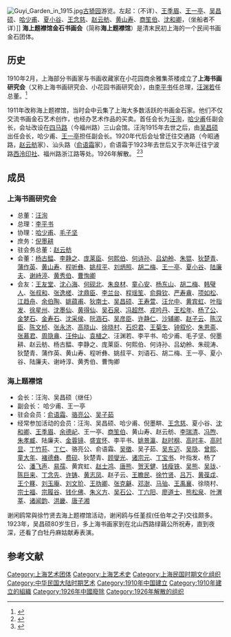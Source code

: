 [[File:Guyi_Garden_in_1915.jpg|thumb]][[古猗园|古猗园]]游览。左起：（不详）、[[王季眉|王季眉]]、[[王一亭|王一亭]]、[[吴昌硕|吴昌硕]]、[[哈少甫|哈少甫]]、[[夏小谷|夏小谷]]、[[王念慈|王念慈]]、[[赵云舫|赵云舫]]、[[黄山寿|黄山寿]]、[[商笙伯|商笙伯]]、[[沈和卿|沈和卿]]，（坐船者不详）]]
'''海上题襟馆金石书画会'''（简称'''海上题襟馆'''）是清末民初上海的一个民间书画金石团体。

== 历史 ==
1910年2月，上海部分书画家与书画收藏家在小花园商余雅集茶楼成立了'''上海书画研究会'''（又称上海书画研究会、小花园书画研究会），由[[李平书|李平书]]任总理，[[汪渊若|汪渊若]]任总董。<ref>{{cite web|url=http://www.shtong.gov.cn/newsite/node2/node2245/node73148/node73154/node73181/node73815/userobject1ai86771.html|title=上海书画研究会|publisher=上海市地方志办公室（上海美术志）|access-date=2019-04-20|archive-date=2019-04-20|archive-url=https://web.archive.org/web/20190420062944/http://www.shtong.gov.cn/newsite/node2/node2245/node73148/node73154/node73181/node73815/userobject1ai86771.html|dead-url=no}}</ref>

1911年改称海上题襟馆，当时会中云集了上海大多数活跃的书画金石家。他们不仅交流书画金石艺术创作，也经办艺术作品的买卖。首任会长为[[汪洵|汪洵]]，[[哈少甫|哈少甫]]任副会长，会址改设在[[四马路|四马路]]（今福州路）三山会馆。汪洵1915年去世之后，由[[吴昌硕|吴昌硕]]出任会长，哈少甫、[[王一亭|王一亭]]担任副会长。1920年代后会址曾迁往交通路（今昭通路，[[赵云舫|赵云舫]]家）、汕头路（[[俞语霜|俞语霜]]家），俞语霜于1923年去世后又于次年迁往宁波路[[西泠印社|西泠印社]]、福州路浙江路等处。1926年解散。
<ref>{{cite web|url=http://www.shtong.gov.cn/newsite/node2/node2245/node73148/node73154/node73181/node73815/userobject1ai86774.html|title=海上题襟馆金石书画会|publisher=上海市地方志办公室（上海美术志）|access-date=2019-04-20|archive-date=2019-04-20|archive-url=https://web.archive.org/web/20190420074227/http://www.shtong.gov.cn/newsite/node2/node2245/node73148/node73154/node73181/node73815/userobject1ai86774.html|dead-url=no}}</ref><ref>{{cite web|url=http://www.shtong.gov.cn/newsite/node2/node2247/node4596/node79720/node79730/userobject1ai103035.html|title=第三十八卷 文化艺术|publisher=上海市地方志办公室（上海通志）|access-date=2019-04-20|archive-date=2017-02-26|archive-url=https://web.archive.org/web/20170226093932/http://www.shtong.gov.cn/Newsite/node2/node2247/node4596/node79720/node79730/userobject1ai103035.html|dead-url=no}}</ref>

== 成员 ==
=== 上海书画研究会 ===
* 总董：[[汪洵|汪洵]]
* 总理：[[李平书|李平书]]
* 协理：[[哈少甫|哈少甫]]、[[毛子坚|毛子坚]]
* 庶务：[[倪墨耕|倪墨耕]]
* 驻会务总董：[[赵云舫|赵云舫]]
* 会董：[[杨古醖|杨古醖]]、[[李静之|李静之]]、[[庞莱臣|庞莱臣]]、[[何熙伯|何熙伯]]、[[何诗孙|何诗孙]]、[[吕幼舲|吕幼舲]]、[[朱锟|朱锟]]、[[狄楚青|狄楚青]]、[[蒲作英|蒲作英]]、[[黄山寿|黄山寿]]、[[程听彝|程听彝]]、[[姚叔平|姚叔平]]、[[刘炳照|刘炳照]]、[[胡二梅|胡二梅]]、[[王一亭|王一亭]]、[[夏小谷|夏小谷]]、[[陆廉夫|陆廉夫]]、[[谢峙渟|谢峙渟]]、[[黄秀伯|黄秀伯]]、[[曹恂卿|曹恂卿]]
* 会友：[[王友堂|王友堂]]、[[沈心海|沈心海]]、[[何砚北|何砚北]]、[[朱良材|朱良材]]、[[童心安|童心安]]、[[杨东山|杨东山]]、[[胡二梅|胡二梅]]、[[韩璧人|韩璧人]]、[[张叔和|张叔和]]、[[张逸槎|张逸槎]]、[[沈鼎臣|沈鼎臣]]、[[李兰台|李兰台]]、[[程瑶笙|程瑶笙]]、[[俞舜钦|俞舜钦]]、[[严寿盦|严寿盦]]、[[项如松|项如松]]、[[江趋舟|江趋舟]]、[[余伯陶|余伯陶]]、[[姚蕴甫|姚蕴甫]]、[[狄南士|狄南士]]、[[吴昌硕|吴昌硕]]、[[王寿萱|王寿萱]]、[[汪允中|汪允中]]、[[黄宾虹|黄宾虹]]、[[叶指发|叶指发]]、[[徐星州|徐星州]]、[[沈墨仙|沈墨仙]]、[[黄得仙|黄得仙]]、[[吴石泉|吴石泉]]、[[冯超然|冯超然]]、[[戎吟丹|戎吟丹]]、[[王松年|王松年]]、[[杨了公|杨了公]]、[[金梦石|金梦石]]、[[金寿石|金寿石]]、[[沈采侯|沈采侯]]、[[阮涵石|阮涵石]]、[[吴彦臣|吴彦臣]]、[[许静仁|许静仁]]、[[沙辅卿|沙辅卿]]、[[赵子云|赵子云]]、[[陈汉臣|陈汉臣]]、[[陈文桢|陈文桢]]、[[张永济|张永济]]、[[高晓山|高晓山]]、[[徐晓村|徐晓村]]、[[石炽君|石炽君]]、[[王菊生|王菊生]]、[[钟叙伦|钟叙伦]]、[[朱恩斋|朱恩斋]]、[[张慕君|张慕君]]、[[周隐盦|周隐盦]]、[[汪仲山|汪仲山]]、[[袁植之|袁植之]]、汪渊若、李平书、哈少甫、毛子坚、倪墨耕、赵云舫、杨古醖、李静之、庞莱臣、何熙伯、何诗孙、吕幼舲、朱砚涛、狄楚青、蒲作英、黄山寿、程听彝、姚叔平、刘语石、胡二梅、王一亭、夏小谷、陆廉夫、谢峙淳、黄秀伯、曹恂卿

=== 海上题襟馆 ===
* 会长：汪洵、吴昌硕（继任）
* 副会长： 哈少甫、王一亭
* 驻会会员：[[俞语霜|俞语霜]]、[[骆亮公|骆亮公]]、[[吴子茹|吴子茹]]
* 经常参加活动的会员：汪洵、吴昌硕、哈少甫、倪墨畊、[[王念慈|王念慈]]、夏小谷、[[沈和卿|沈和卿]]、[[王季眉|王季眉]]、[[余德屺|余德屺]]、王一亭、[[商笙伯|商笙伯]]、黄山寿、赵云舫、[[李瑞清|李瑞清]]、[[冯煦|冯煦]]、[[朱孝臧|朱孝臧]]、陆廉夫、[[金蓉镜|金蓉镜]]、[[盛宣怀|盛宣怀]]、李平书、[[姚景瀛|姚景瀛]]、[[赵时㭎|赵时㭎]]、[[高时丰|高时丰]]、[[高时显|高时显]]、[[丁竹荪|丁竹荪]]、[[丁仁|丁仁]]、骆亮公、俞语霜、[[吴徵|吴徵]]、吴子茹、[[吴东迈|吴东迈]]、[[吴隐|吴隐]]、[[曾熙|曾熙]]、[[童大年|童大年]]、[[褚德彝|褚德彝]]、[[费砚|费砚]]、狄楚青、[[顾燮光|顾燮光]]、[[诸宗元|诸宗元]]、[[丁宝书|丁宝书]]、叶指发、杨了公、[[潘飞声|潘飞声]]、[[易孺|易孺]]、黄宾虹、[[赵士鸿|赵士鸿]]、[[唐熊|唐熊]]、[[贺天健|贺天健]]、[[钱瘦铁|钱瘦铁]]、[[吴熊|吴熊]]、[[吴珑|吴珑]]、·[[陈巨来|陈巨来]]、[[丁念先|丁念先]]、[[许铸|许铸]]、[[黄志凤|黄志凤]]、赵子云、[[王瞻民|王瞻民]]、[[徐竹贤|徐竹贤]]、[[吕万|吕万]]、[[黄葆戉|黄葆戉]]、[[王个簃|王个簃]]、[[刘玉庵|刘玉庵]]、[[刘文玠|刘文玠]]、[[王㧑卿|王㧑卿]]、[[张克龢|张克龢]]、[[邓澍|邓澍]]、[[马骀|马骀]]、[[王禹襄|王禹襄]]、徐晓村、[[宗士福|宗士福]]、[[宗履谷|宗履谷]]、[[钱化佛|钱化佛]]、[[朱义方|朱义方]]、[[吴石公|吴石公]]、[[丁六阳|丁六阳]]、[[廖道士|廖道士]]、[[熊松泉|熊松泉]]、[[叶渭莘|叶渭莘]]、[[诸闻韵|诸闻韵]]、[[洪畿|洪畿]]、[[唐子湘|唐子湘]]

谢闲鸥常與徐竹贤去海上题襟馆活动，谢闲鸥与任堇叔(任伯年之子)交往颇多。1923年，吴昌硕80岁生日，多上海书画家到在北山西路绿繭公所祝寿，直到夜深，还看了白牡丹麻姑献寿表演。

== 参考文献 ==
{{Reflist}}

[[Category:上海艺术团体|Category:上海艺术团体]]
[[Category:上海艺术史|Category:上海艺术史]]
[[Category:上海民国时期文化组织|Category:上海民国时期文化组织]]
[[Category:中华民国大陆时期艺术|Category:中华民国大陆时期艺术]]
[[Category:1910年中国建立|Category:1910年中国建立]]
[[Category:1910年建立的組織|Category:1910年建立的組織]]
[[Category:1926年中國廢除|Category:1926年中國廢除]]
[[Category:1926年解散的组织|Category:1926年解散的组织]]